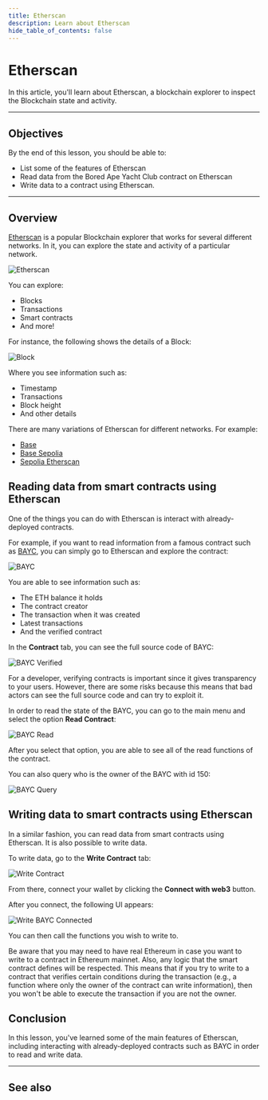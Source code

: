 ```yaml
---
title: Etherscan
description: Learn about Etherscan
hide_table_of_contents: false
---
```


# Etherscan

In this article, you'll learn about Etherscan, a blockchain explorer to inspect the Blockchain state and activity.

---

## Objectives

By the end of this lesson, you should be able to:

- List some of the features of Etherscan
- Read data from the Bored Ape Yacht Club contract on Etherscan
- Write data to a contract using Etherscan.

---

## Overview

[Etherscan](https://etherscan.io) is a popular Blockchain explorer that works for several different networks. In it, you can explore the state and activity of a particular network.

![Etherscan](/images/learn/etherscan/etherscan-user-interface.png)

You can explore:

- Blocks
- Transactions
- Smart contracts
- And more!

For instance, the following shows the details of a Block:

![Block](/images/learn/etherscan/blocks.png)

Where you see information such as:

- Timestamp
- Transactions
- Block height
- And other details

There are many variations of Etherscan for different networks. For example:

- [Base](https://basescan.org)
- [Base Sepolia](https://sepolia.basescan.org)
- [Sepolia Etherscan](https://sepolia.etherscan.io)

## Reading data from smart contracts using Etherscan

One of the things you can do with Etherscan is interact with already-deployed contracts.

For example, if you want to read information from a famous contract such as [BAYC](https://etherscan.io/token/0xbc4ca0eda7647a8ab7c2061c2e118a18a936f13d), you can simply go to Etherscan and explore the contract:

![BAYC](/images/learn/etherscan/bayc.png)

You are able to see information such as:

- The ETH balance it holds
- The contract creator
- The transaction when it was created
- Latest transactions
- And the verified contract

In the **Contract** tab, you can see the full source code of BAYC:

![BAYC Verified](/images/learn/etherscan/bayc-verified.png)

For a developer, verifying contracts is important since it gives transparency to your users. However, there are some risks because this means that bad actors can see the full source code and can try to exploit it.

In order to read the state of the BAYC, you can go to the main menu and select the option **Read Contract**:

![BAYC Read](/images/learn/etherscan/bayc-read.png)

After you select that option, you are able to see all of the read functions of the contract.

You can also query who is the owner of the BAYC with id 150:

![BAYC Query](/images/learn/etherscan/bayc-query.png)

## Writing data to smart contracts using Etherscan

In a similar fashion, you can read data from smart contracts using Etherscan. It is also possible to write data.

To write data, go to the **Write Contract** tab:

![Write Contract](/images/learn/etherscan/bayc-write.png)

From there, connect your wallet by clicking the **Connect with web3** button.

After you connect, the following UI appears:

![Write BAYC Connected](/images/learn/etherscan/bayc-write-connected.png)

You can then call the functions you wish to write to.

<Info>
Be aware that you may need to have real Ethereum in case you want to write to a contract in Ethereum mainnet. Also, any logic that the smart contract defines will be respected. This means that if you try to write to a contract that verifies certain conditions during the transaction (e.g., a function where only the owner of the contract can write information), then you won't be able to execute the transaction if you are not the owner.
</Info>

## Conclusion

In this lesson, you've learned some of the main features of Etherscan, including interacting with already-deployed contracts such as BAYC in order to read and write data.

---

## See also

[Base]: https://basescan.org
[Base Sepolia]: https://sepolia.basescan.org
[Sepolia Etherscan]: https://sepolia.etherscan.io
